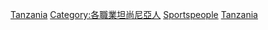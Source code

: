 {{Commonscat|Sportspeople from Tanzania}}
[[Category:各國運動員|Tanzania]]
[[Category:各職業坦尚尼亞人|Category:各職業坦尚尼亞人]]
[[Category:坦尚尼亞體育|Sportspeople]]
[[Category:非洲運動員|Tanzania]]